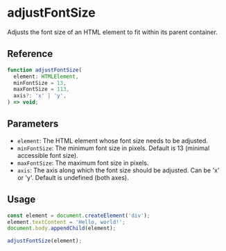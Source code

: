 
<Meta title="utils/adjustFontSize" />

# adjustFontSize

Adjusts the font size of an HTML element to fit within its parent container.

## Reference

```ts
function adjustFontSize(
  element: HTMLElement,
  minFontSize = 13,
  maxFontSize = 113,
  axis?: 'x' | 'y',
) => void;
```

## Parameters

- `element`: The HTML element whose font size needs to be adjusted.
- `minFontSize`: The minimum font size in pixels. Default is 13 (minimal accessible font size).
- `maxFontSize`: The maximum font size in pixels.
- `axis`: The axis along which the font size should be adjusted. Can be 'x' or 'y'. Default is
  undefined (both axes).

## Usage

```ts
const element = document.createElement('div');
element.textContent = 'Hello, world!';
document.body.appendChild(element);

adjustFontSize(element);
```
